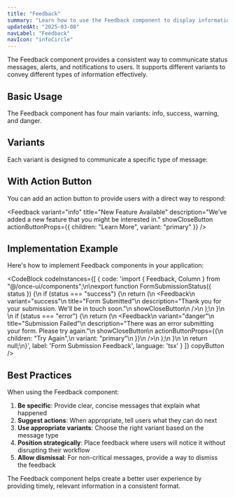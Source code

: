 ```yaml
---
title: "Feedback"
summary: "Learn how to use the Feedback component to display informational, success, warning, and error messages to users."
updatedAt: "2025-03-08"
navLabel: "Feedback"
navIcon: "infoCircle"
---
```


The Feedback component provides a consistent way to communicate status messages, alerts, and notifications to users. It supports different variants to convey different types of information effectively.

## Basic Usage

The Feedback component has four main variants: info, success, warning, and danger.

<Feedback
  icon
  variant="info"
  title="Information"
  description="This is an informational message for the user."
/>

## Variants

Each variant is designed to communicate a specific type of message:

<Feedback
  icon
  marginBottom="24"
  variant="success"
  title="Success"
  description="Your changes have been saved successfully."
  showCloseButton
/>

<Feedback
  icon
  marginBottom="24"
  variant="warning"
  title="Warning"
  description="Your session will expire in 5 minutes. Please save your work."
  showCloseButton
/>

<Feedback
  icon
  marginBottom="24"
  variant="danger"
  title="Error"
  description="There was a problem processing your request. Please try again."
  showCloseButton
/>

## With Action Button

You can add an action button to provide users with a direct way to respond:

<Feedback
  variant="info"
  title="New Feature Available"
  description="We've added a new feature that you might be interested in."
  showCloseButton
  actionButtonProps={{
    children: "Learn More",
    variant: "primary"
  }}
/>

## Implementation Example

Here's how to implement Feedback components in your application:

<CodeBlock
  codeInstances={[
    {
      code: 'import { Feedback, Column } from "@/once-ui/components";\n\nexport function FormSubmissionStatus({ status }) {\n  if (status === "success") {\n    return (\n      <Feedback\n        variant="success"\n        title="Form Submitted"\n        description="Thank you for your submission. We\'ll be in touch soon."\n        showCloseButton\n      />\n    );\n  }\n  \n  if (status === "error") {\n    return (\n      <Feedback\n        variant="danger"\n        title="Submission Failed"\n        description="There was an error submitting your form. Please try again."\n        showCloseButton\n        actionButtonProps={{\n          children: "Try Again",\n          variant: "primary"\n        }}\n      />\n    );\n  }\n  \n  return null;\n}',
      label: 'Form Submission Feedback',
      language: 'tsx'
    }
  ]}
  copyButton
/>

## Best Practices

When using the Feedback component:

1. **Be specific**: Provide clear, concise messages that explain what happened
2. **Suggest actions**: When appropriate, tell users what they can do next
3. **Use appropriate variants**: Choose the right variant based on the message type
4. **Position strategically**: Place feedback where users will notice it without disrupting their workflow
5. **Allow dismissal**: For non-critical messages, provide a way to dismiss the feedback

The Feedback component helps create a better user experience by providing timely, relevant information in a consistent format.
